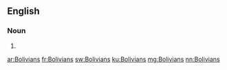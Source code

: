 ==English==

===Noun===
{{head|en}}

# {{plural of|Bolivian}}

[[ar:Bolivians]]
[[fr:Bolivians]]
[[sw:Bolivians]]
[[ku:Bolivians]]
[[mg:Bolivians]]
[[nn:Bolivians]]